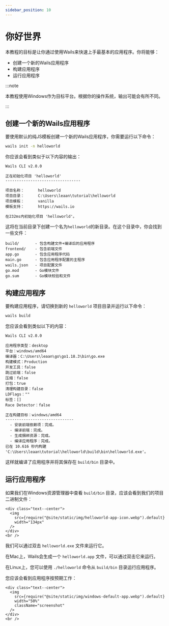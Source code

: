 ```yaml
---
sidebar_position: 10
---
```


# 你好世界

本教程的目标是让你通过使用Wails来快速上手最基本的应用程序。你将能够：

- 创建一个新的Wails应用程序
- 构建应用程序
- 运行应用程序

:::note

本教程使用Windows作为目标平台。根据你的操作系统，输出可能会有所不同。

:::

## 创建一个新的Wails应用程序

要使用默认的纯JS模板创建一个新的Wails应用程序，你需要运行以下命令：

```bash
wails init -n helloworld
```

你应该会看到类似于以下内容的输出：

```
Wails CLI v2.0.0

正在初始化项目 'helloworld'
---------------------------------

项目名称：      helloworld
项目目录：      C:\Users\leaan\tutorial\helloworld
项目模板：      vanilla
模板支持：      https://wails.io

在232ms内初始化项目 'helloworld'。
```

这将在当前目录下创建一个名为`helloworld`的新目录。在这个目录中，你会找到一些文件：

```
build/       - 包含构建文件+编译后的应用程序
frontend/    - 包含前端文件
app.go       - 包含应用程序代码
main.go      - 包含应用程序配置的主程序
wails.json   - 项目配置文件
go.mod       - Go模块文件
go.sum       - Go模块校验和文件
```

## 构建应用程序

要构建应用程序，请切换到新的 `helloworld` 项目目录并运行以下命令：

```bash
wails build
```

您应该会看到类似以下的内容：

``` 
Wails CLI v2.0.0

应用程序类型：desktop
平台：windows/amd64
编译器：C:\Users\leaan\go\go1.18.3\bin\go.exe
构建模式：Production
开发工具：false
跳过前端：false
压缩：false
打包：true
清理构建目录：false
LDFlags：""
标签：[]
Race Detector：false

正在构建目标：windows/amd64
------------------------------
  - 安装前端依赖项：完成。
  - 编译前端：完成。
  - 生成捆绑资源：完成。
  - 编译应用程序：完成。
已在 10.616 秒内构建 'C:\Users\leaan\tutorial\helloworld\build\bin\helloworld.exe'。
```

这样就编译了应用程序并将其保存在 `build/bin` 目录中。

## 运行应用程序

如果我们在Windows资源管理器中查看 `build/bin` 目录，应该会看到我们的项目二进制文件：

```mdx-code-block
<div class="text--center">
  <img
    src={require("@site/static/img/helloworld-app-icon.webp").default}
    width="134px"
  />
</div>
<br />
```

我们可以通过双击 `helloworld.exe` 文件来运行它。

在Mac上，Wails会生成一个 `helloworld.app` 文件，可以通过双击它来运行。

在Linux上，您可以使用 `./helloworld` 命令从 `build/bin` 目录运行应用程序。

您应该会看到应用程序按预期工作：

```mdx-code-block
<div class="text--center">
  <img
    src={require("@site/static/img/windows-default-app.webp").default}
    width="50%"
    className="screenshot"
  />
</div>
<br />
```